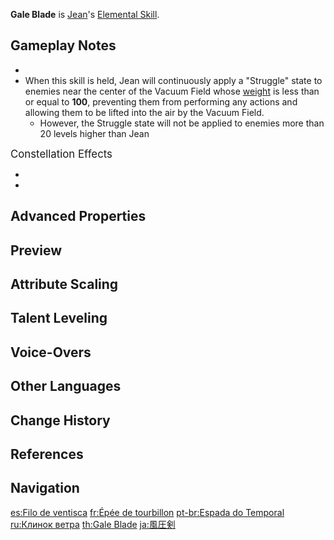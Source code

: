 {{Talent Infobox
|image         = Talent Gale Blade.png
|character     = Jean
|type          = Elemental Skill
|info          = Focusing the might of the formless wind around her blade, Jean releases a miniature storm, launching opponents in the direction she aims at, dealing massive {{Color|Anemo DMG}}.<br /><br />'''Hold'''<br />At the cost of continued stamina consumption, Jean can command the whirlwind to pull surrounding opponents and objects towards her front.<br />Direction can be adjusted.<br />Character is immobile during skill duration.
|particles     = 3
|CD            = 6s
|attr1         = Skill DMG
|value1        = 292–621%
|attr2         = Stamina Consumption
|value2        = 20 Per Second
|attr3         = Max Duration
|value3        = 5s
|utility1      = Knockback
|utility2      = Vacuum Field
|scale_att1    = ATK
}}
{{Description|That which follows Jean, the wholehearted defender, is a guardian wind that can banish danger from her comrades' presence.}}
'''Gale Blade''' is [[Jean]]'s [[Elemental Skill]].

==Gameplay Notes==
* {{TalentNote|particles|2.67}}
* When this skill is held, Jean will continuously apply a "Struggle" state to enemies near the center of the Vacuum Field whose [[weight]] is less than or equal to '''100''', preventing them from performing any actions and allowing them to be lifted into the air by the Vacuum Field.
** However, the Struggle state will not be applied to enemies more than 20 levels higher than Jean

;<big>Constellation Effects</big>
*{{TalentNote|constellation|1|Spiraling Tempest}}
*{{TalentNote|constellation|5|Outbursting Gust}}

==Advanced Properties==
{{Advanced Properties
|title   = Skill DMG
|gu      = 2U
|icdtag  = none
|poise   = 250
|impulse = 9
}}

==Preview==
{{Preview
|file1=Gale Blade Press Preview
|caption1=Press

|file2=Gale Blade Hold Preview
|caption2=Hold
}}
{{clr}}

==Attribute Scaling==
{{Talent Scaling
|talentType=Elemental Skill
|levels=14
|order=skilldmg,staminaconsumption,maxduration,cd
|titles=Skill DMG (%),Stamina Consumption,Max Duration,CD
|skilldmg_1=292
|skilldmg_2=313.9
|skilldmg_3=335.8
|skilldmg_4=365
|skilldmg_5=386.9
|skilldmg_6=408.8
|skilldmg_7=438
|skilldmg_8=467.2
|skilldmg_9=496.4
|skilldmg_10=525.6
|skilldmg_11=554.8
|skilldmg_12=584
|skilldmg_13=620.5
|skilldmg_14=657

|staminaconsumption=20 Per Second

|maxduration=5s

|cd=6s
}}

==Talent Leveling==
{{Talent Upgrade|Jean}}

==Voice-Overs==
{{Talent VO}}

==Other Languages==
{{Other Languages
|en      = Gale Blade
|zhs     = 风压剑
|zhs_rm  = Fēng Yā Jiàn
|zht     = 風壓劍
|zht_rm  = Fēng Yā Jiàn
|zh_tl   = Wind Pressure Sword
|ja      = 風圧剣
|ja_rm   = Fuuatsuken<ref>YouTube: [https://youtu.be/hrk-zttVy8M Jean's Collected Miscellany] (Japanese Voice-Over)</ref>
|ja_tl   = Wind Pressure Sword
|ko      = 풍압검
|ko_rm   = Pung'apgeom
|ko_tl   = Wind Pressure Sword
|es      = Filo de ventisca
|es_tl   = Gale Edge
|es_note = "Ventisca" refers to a storm with very strong winds and with or without snow.
|fr      = Épée de tourbillon
|fr_tl   = Whirlwind Sword
|ru      = Клинок ветра
|ru_tl   = Blade of Wind
|th      = Gale Blade
|vi      = Gió Cuộn Kiếm
|vi_tl   = Whirlwind Sword
|de      = Luftdruckschwert
|de_tl   = Air Pressure Sword
|id      = Gale Blade
|pt      = Espada do Temporal
|pt_tl   = 
|tr      = Bora Kılıcı
|tr_tl   = 
|it      = Lama burrascosa
|it_tl   = Stormy Blade
}}

==Change History==
{{Change History|1.0}}

==References==
{{Reflist}}

==Navigation==
{{Talent Navbox|Jean}}

[[es:Filo de ventisca]]
[[fr:Épée de tourbillon]]
[[pt-br:Espada do Temporal]]
[[ru:Клинок ветра]]
[[th:Gale Blade]]
[[ja:風圧剣]]